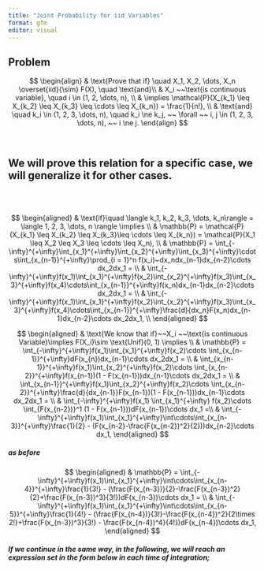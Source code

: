 ```yaml
---
title: "Joint Probability for iid Variables"
format: gfm
editor: visual
---
```



## Problem

$$
\begin{align}
& \text{Prove that if} \quad X_1, X_2, \dots, X_n \overset{iid}{\sim} F(X), \quad \text{and}\\
& X_i ~~\text{is continuous variable}, \quad i \in (1, 2, \dots, n), \\
& \implies \mathcal{P}(X_{k_1} \leq X_{k_2} \leq X_{k_3} \leq \cdots \leq X_{k_n}) = \frac{1}{n!}, \\
& \text{and} \quad k_i \in (1, 2, 3, \dots, n), \quad k_i \ne k_j, ~~ \forall ~~ i, j \in  (1, 2, 3, \dots, n), ~~ i \ne j.
\end{align}
$$


\ 
\ 

## We will prove this relation for a specific case, we will generalize it for other cases.

\
\

$$
\begin{aligned}
& \text{if}\quad \langle k_1, k_2, k_3, \dots, k_n\rangle  = \langle 1, 2, 3, \dots, n \rangle \implies \\
& \mathbb{P} = \mathcal{P}(X_{k_1} \leq X_{k_2} \leq X_{k_3}\leq \cdots \leq X_{k_n}) = \mathcal{P}(X_1 \leq X_2 \leq X_3 \leq \cdots \leq X_n), \\
& \mathbb{P} = \int_{-\infty}^{+\infty}\int_{x_1}^{+\infty}\int_{x_2}^{+\infty}\int_{x_3}^{+\infty}\cdots\int_{x_{n-1}}^{+\infty}\prod_{i = 1}^n f(x_i)~dx_ndx_{n-1}dx_{n-2}\cdots dx_2dx_1 = \\
& \int_{-\infty}^{+\infty}f(x_1)\int_{x_1}^{+\infty}f(x_2)\int_{x_2}^{+\infty}f(x_3)\int_{x_3}^{+\infty}f(x_4)\cdots\int_{x_{n-1}}^{+\infty}f(x_n)dx_{n-1}dx_{n-2}\cdots dx_2dx_1 = \\
& \int_{-\infty}^{+\infty}f(x_1)\int_{x_1}^{+\infty}f(x_2)\int_{x_2}^{+\infty}f(x_3)\int_{x_3}^{+\infty}f(x_4)\cdots\int_{x_{n-1}}^{+\infty}\frac{d}{dx_n}F(x_n)dx_{n-1}dx_{n-2}\cdots dx_2dx_1, \\
\end{aligned}
$$



$$
\begin{aligned}
& \text{We know that if}~~X_i ~~\text{is continuous Variable}\implies F(X_i)\sim \text{Unif}(0, 1) \implies \\
& \mathbb{P} = \int_{-\infty}^{+\infty}f(x_1)\int_{x_1}^{+\infty}f(x_2)\cdots
\int_{x_{n-1}}^{+\infty}dF(x_{n})dx_{n-1}\cdots dx_2dx_1 = \\
& \int_{x_{n-1}}^{+\infty}f(x_1)\int_{x_2}^{+\infty}f(x_2)\cdots
\int_{x_{n-2}}^{+\infty}f(x_{n-1})(1 - F(x_{n-1}))dx_{n-1}\cdots dx_2dx_1 = \\
& \int_{x_{n-1}}^{+\infty}f(x_1)\int_{x_2}^{+\infty}f(x_2)\cdots
\int_{x_{n-2}}^{+\infty}\frac{d}{dx_{n-1}}F(x_{n-1})(1 - F(x_{n-1}))dx_{n-1}\cdots dx_2dx_1 = \\
& \int_{-\infty}^{+\infty}f(x_1) \int_{x_1}^{+\infty} f(x_2)\cdots \int_{F(x_{n-2})}^1 (1 - F(x_{n-1}))dF(x_{n-1})\cdots dx_1 =\\
& \int_{-\infty}^{+\infty}f(x_1)\int_{x_1}^{+\infty}\int\cdots\int_{x_{n-3}}^{+\infty}\frac{1}{2} - (F(x_{n-2}-\frac{F(x_{n-2})^2}{2}))dx_{n-2}\cdots dx_1, 
\end{aligned}
$$

##### as before


$$
\begin{aligned}
& \mathbb{P} = \int_{-\infty}^{+\infty}f(x_1)\int_{x_1}^{+\infty}\int\cdots\int_{x_{n-4}}^{+\infty}\frac{1}{3!} - (\frac{F(x_{n-3})}{2}-\frac{F(x_{n-3})^2}{2}+\frac{F(x_{n-3})^3}{3!})dF(x_{n-3})\cdots dx_1 = \\
& \int_{-\infty}^{+\infty}f(x_1)\int_{x_1}^{+\infty}\int\cdots\int_{x_{n-5}}^{+\infty}\frac{1}{4!} - (\frac{F(x_{n-4})}{3!}-\frac{F(x_{n-4})^2}{2\times 2!}+\frac{F(x_{n-3})^3}{3!} - \frac{F(x_{n-4})^4}{4!})dF(x_{n-4})\cdots dx_1, 
\end{aligned}
$$


##### If we continue in the same way, in the following, we will reach an expression set in the form below in each time of integration;

